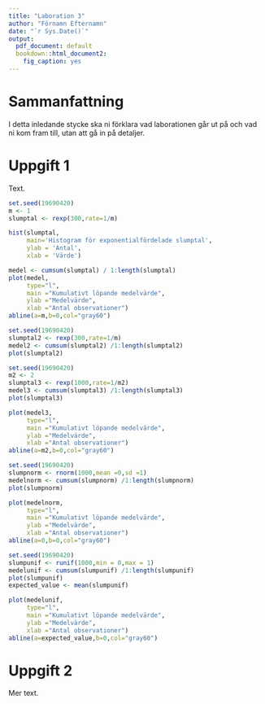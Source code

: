 ```yaml
---
title: "Laboration 3"
author: "Förnamn Efternamn"
date: "`r Sys.Date()`"
output:
  pdf_document: default
  bookdown::html_document2:
    fig_caption: yes
---
```

\renewcommand{\figurename}{Figur}
\renewcommand{\tablename}{Tabell}

# Sammanfattning
I detta inledande stycke ska ni förklara vad laborationen går ut på och vad ni kom fram till, utan att gå in på detaljer.

# Uppgift 1
Text.
```r
set.seed(19690420)
m <- 1
slumptal <- rexp(300,rate=1/m)
```
```r
hist(slumptal,
     main='Histogram för exponentialfördelade slumptal',
     ylab = 'Antal',
     xlab = 'Värde')
```
```r
medel <- cumsum(slumptal) / 1:length(slumptal)
plot(medel,
     type="l",
     main ="Kumulativt löpande medelvärde",
     ylab ="Medelvärde",
     xlab ="Antal observationer")
abline(a=m,b=0,col="gray60")
```
```r
set.seed(19690420)
slumptal2 <- rexp(300,rate=1/m)
medel2 <- cumsum(slumptal2) /1:length(slumptal2)
plot(slumptal2)
```
```r
set.seed(19690420)
m2 <- 2
slumptal3 <- rexp(1000,rate=1/m2)
medel3 <- cumsum(slumptal3) /1:length(slumptal3)
plot(slumptal3)
```
```r
plot(medel3,
     type="l",
     main ="Kumulativt löpande medelvärde",
     ylab ="Medelvärde",
     xlab ="Antal observationer")
abline(a=m2,b=0,col="gray60")
```
```r
set.seed(19690420)
slumpnorm <- rnorm(1000,mean =0,sd =1)
medelnorm <- cumsum(slumpnorm) /1:length(slumpnorm)
plot(slumpnorm)
```
```r
plot(medelnorm,
     type="l",
     main ="Kumulativt löpande medelvärde",
     ylab ="Medelvärde",
     xlab ="Antal observationer")
abline(a=0,b=0,col="gray60")
```
```r
set.seed(19690420)
slumpunif <- runif(1000,min = 0,max = 1)
medelunif <- cumsum(slumpunif) /1:length(slumpunif)
plot(slumpunif)
expected_value <- mean(slumpunif)
```
```r
plot(medelunif,
     type="l",
     main ="Kumulativt löpande medelvärde",
     ylab ="Medelvärde",
     xlab ="Antal observationer")
abline(a=expected_value,b=0,col="gray60")
```


# Uppgift 2
Mer text. 
